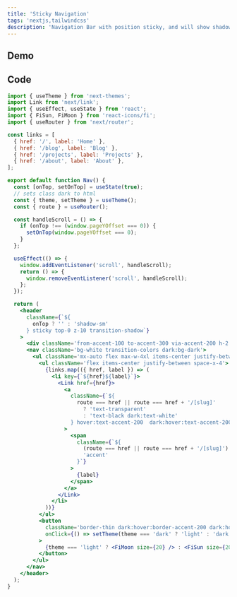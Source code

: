 ```yaml
---
title: 'Sticky Navigation'
tags: 'nextjs,tailwindcss'
description: 'Navigation Bar with position sticky, and will show shadow if not on top'
---
```


## Demo

<CloudinaryImg
  mdx
  publicId='iambigmomma/library/sticky-nav/demo_zdpika'
  alt='demo'
  width={1050}
  height={160}
/>

## Code

```jsx
import { useTheme } from 'next-themes';
import Link from 'next/link';
import { useEffect, useState } from 'react';
import { FiSun, FiMoon } from 'react-icons/fi';
import { useRouter } from 'next/router';

const links = [
  { href: '/', label: 'Home' },
  { href: '/blog', label: 'Blog' },
  { href: '/projects', label: 'Projects' },
  { href: '/about', label: 'About' },
];

export default function Nav() {
  const [onTop, setOnTop] = useState(true);
  // sets class dark to html
  const { theme, setTheme } = useTheme();
  const { route } = useRouter();

  const handleScroll = () => {
    if (onTop !== (window.pageYOffset === 0)) {
      setOnTop(window.pageYOffset === 0);
    }
  };

  useEffect(() => {
    window.addEventListener('scroll', handleScroll);
    return () => {
      window.removeEventListener('scroll', handleScroll);
    };
  });

  return (
    <header
      className={`${
        onTop ? '' : 'shadow-sm'
      } sticky top-0 z-10 transition-shadow`}
    >
      <div className='from-accent-100 to-accent-300 via-accent-200 h-2 bg-gradient-to-tr'></div>
      <nav className='bg-white transition-colors dark:bg-dark'>
        <ul className='mx-auto flex max-w-4xl items-center justify-between p-4 px-4'>
          <ul className='flex items-center justify-between space-x-4'>
            {links.map(({ href, label }) => (
              <li key={`${href}${label}`}>
                <Link href={href}>
                  <a
                    className={`${
                      route === href || route === href + '/[slug]'
                        ? 'text-transparent'
                        : 'text-black dark:text-white'
                    } hover:text-accent-200  dark:hover:text-accent-200 font-medium`}
                  >
                    <span
                      className={`${
                        (route === href || route === href + '/[slug]') &&
                        'accent'
                      }`}
                    >
                      {label}
                    </span>
                  </a>
                </Link>
              </li>
            ))}
          </ul>
          <button
            className='border-thin dark:hover:border-accent-200 dark:hover:text-accent-200 hover:border-accent-200 hover:text-accent-200 rounded-md p-2.5 focus:outline-none'
            onClick={() => setTheme(theme === 'dark' ? 'light' : 'dark')}
          >
            {theme === 'light' ? <FiMoon size={20} /> : <FiSun size={20} />}
          </button>
        </ul>
      </nav>
    </header>
  );
}
```
